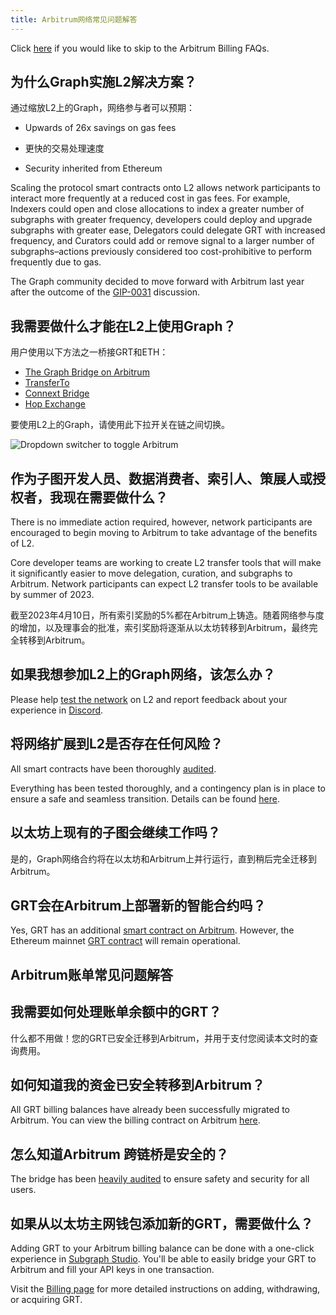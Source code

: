 ```yaml
---
title: Arbitrum网络常见问题解答
---
```


Click [here](#billing-on-arbitrum-faqs) if you would like to skip to the Arbitrum Billing FAQs.

## 为什么Graph实施L2解决方案？

通过缩放L2上的Graph，网络参与者可以预期：

-   Upwards of 26x savings on gas fees

-   更快的交易处理速度

-   Security inherited from Ethereum

Scaling the protocol smart contracts onto L2 allows network participants to interact more frequently at a reduced cost in gas fees. For example, Indexers could open and close allocations to index a greater number of subgraphs with greater frequency, developers could deploy and upgrade subgraphs with greater ease, Delegators could delegate GRT with increased frequency, and Curators could add or remove signal to a larger number of subgraphs–actions previously considered too cost-prohibitive to perform frequently due to gas.

The Graph community decided to move forward with Arbitrum last year after the outcome of the [GIP-0031](https://forum.thegraph.com/t/gip-0031-arbitrum-grt-bridge/3305) discussion.

## 我需要做什么才能在L2上使用Graph？

用户使用以下方法之一桥接GRT和ETH：

-   [The Graph Bridge on Arbitrum](https://bridge.arbitrum.io/?l2ChainId=42161)
-   [TransferTo](https://transferto.xyz/swap)
-   [Connext Bridge](https://bridge.connext.network/)
-   [Hop Exchange](https://app.hop.exchange/#/send?token=ETH)

要使用L2上的Graph，请使用此下拉开关在链之间切换。

![Dropdown switcher to toggle Arbitrum](/img/arbitrum-screenshot-toggle.png)

## 作为子图开发人员、数据消费者、索引人、策展人或授权者，我现在需要做什么？

There is no immediate action required, however, network participants are encouraged to begin moving to Arbitrum to take advantage of the benefits of L2.

Core developer teams are working to create L2 transfer tools that will make it significantly easier to move delegation, curation, and subgraphs to Arbitrum. Network participants can expect L2 transfer tools to be available by summer of 2023.

截至2023年4月10日，所有索引奖励的5%都在Arbitrum上铸造。随着网络参与度的增加，以及理事会的批准，索引奖励将逐渐从以太坊转移到Arbitrum，最终完全转移到Arbitrum。

## 如果我想参加L2上的Graph网络，该怎么办？

Please help [test the network](https://testnet.thegraph.com/explorer) on L2 and report feedback about your experience in [Discord](https://discord.gg/vtvv7FP).

## 将网络扩展到L2是否存在任何风险？

All smart contracts have been thoroughly [audited](https://github.com/graphprotocol/contracts/blob/dev/audits/OpenZeppelin/2022-07-graph-arbitrum-bridge-audit.pdf).

Everything has been tested thoroughly, and a contingency plan is in place to ensure a safe and seamless transition. Details can be found [here](https://forum.thegraph.com/t/gip-0037-the-graph-arbitrum-deployment-with-linear-rewards-minted-in-l2/3551#risks-and-security-considerations-20).

## 以太坊上现有的子图会继续工作吗？

是的，Graph网络合约将在以太坊和Arbitrum上并行运行，直到稍后完全迁移到Arbitrum。

## GRT会在Arbitrum上部署新的智能合约吗？

Yes, GRT has an additional [smart contract on Arbitrum](https://arbiscan.io/address/0x9623063377ad1b27544c965ccd7342f7ea7e88c7). However, the Ethereum mainnet [GRT contract](https://etherscan.io/token/0xc944e90c64b2c07662a292be6244bdf05cda44a7) will remain operational.

## Arbitrum账单常见问题解答

## 我需要如何处理账单余额中的GRT？

什么都不用做！您的GRT已安全迁移到Arbitrum，并用于支付您阅读本文时的查询费用。

## 如何知道我的资金已安全转移到Arbitrum？

All GRT billing balances have already been successfully migrated to Arbitrum. You can view the billing contract on Arbitrum [here](https://arbiscan.io/address/0x1B07D3344188908Fb6DEcEac381f3eE63C48477a).

## 怎么知道Arbitrum 跨链桥是安全的？

The bridge has been [heavily audited](https://code4rena.com/contests/2022-10-the-graph-l2-bridge-contest) to ensure safety and security for all users.

## 如果从以太坊主网钱包添加新的GRT，需要做什么？

Adding GRT to your Arbitrum billing balance can be done with a one-click experience in [Subgraph Studio](https://thegraph.com/studio/). You'll be able to easily bridge your GRT to Arbitrum and fill your API keys in one transaction.

Visit the [Billing page](https://thegraph.com/docs/en/billing/) for more detailed instructions on adding, withdrawing, or acquiring GRT.
